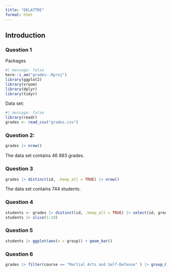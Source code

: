 ```yaml
---
title: "DELATTRE"
format: html
---
```


## Introduction 

### Question 1 

Packages 
```r
#| message: false
here::i_am("grades-.Rproj")
library(ggplot2)
library(vroom)
library(dplyr)
library(tidyr)
```
Data set:

```r
#| message: false
library(readr)
grades <- read_csv("grades.csv")
```


### Question 2: 

```r
grades |> nrow()
```

The data set contains 46 883 grades. 

### Question 3 

```r
grades |> distinct(id, .keep_all = TRUE) |> nrow()
```
The data set contains 744 students. 

### Question 4 

```r
students <- grades |> distinct(id, .keep_all = TRUE) |> select(id, group) 
students |> slice(1:10)
```

### Question 5 

```r
students |> ggplot(aes(x = group)) + geom_bar()
```

### Question 6 

```r
grades |> filter(course == "Martial Arts and Self-Defense" ) |> group_by(group) |> summarize(Average = mean(grade)) |> ggplot(aes(x = group, y = Average)) + geom_col()
```



